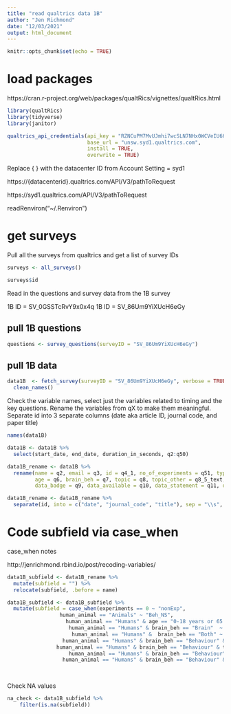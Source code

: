 ```yaml
---
title: "read qualtrics data 1B"
author: "Jen Richmond"
date: "12/03/2021"
output: html_document
---
```


```r
knitr::opts_chunk$set(echo = TRUE)
```

# load packages

https://cran.r-project.org/web/packages/qualtRics/vignettes/qualtRics.html


```r
library(qualtRics)
library(tidyverse)
library(janitor)

qualtrics_api_credentials(api_key = "RZNCuPM7MvUJmhi7wcSLN7NHx0WCVeIU6H7XiSeE", 
                          base_url = "unsw.syd1.qualtrics.com",
                          install = TRUE, 
                          overwrite = TRUE)
```


Replace {  } with the datacenter ID from Account Setting = syd1

https://{datacenterid}.qualtrics.com/API/V3/pathToRequest

https://syd1.qualtrics.com/API/V3/pathToRequest

readRenviron("~/.Renviron")  

# get surveys

Pull all the surveys from qualtrics and get a list of survey IDs

```r
surveys <- all_surveys()

surveys$id
```

Read in the questions and survey data from the 1B survey

1B ID = SV_0GSSTcRvY9x0x4q
1B ID = SV_86Um9YiXUcH6eGy

## pull 1B questions

```r
questions <- survey_questions(surveyID = "SV_86Um9YiXUcH6eGy")
```

## pull 1B data

```r
data1B  <- fetch_survey(surveyID = "SV_86Um9YiXUcH6eGy", verbose = TRUE) %>%
  clean_names()
```

Check the variable names, select just the variables related to timing and the key questions. Rename the variables from qX to make them meaningful. Separate id into 3 separate columns (date aka article ID, journal code, and paper title)
```r
names(data1B)

data1B <- data1B %>%
  select(start_date, end_date, duration_in_seconds, q2:q50) 

data1B_rename <- data1B %>%
  rename(name = q2, email = q3, id = q4_1, no_of_experiments = q51, type_of_article = q52, type_of_article_other = q52_2_text, human_animal = q5, human_animal_other = q5_3_text, 
         age = q6, brain_beh = q7, topic = q8, topic_other = q8_5_text, 
         data_badge = q9, data_available = q10, data_statement = q11, data_quote = q12, data_page_no = q13, data_accessible = q14, data_accessible_other = q14_4_text, dataset_URL = q15, type_of_data_repo = q16, type_of_data_repo_other = q16_3_text, which_data_repo = q17, which_data_repo_other = q17_6_text, dataset_URL_working = q18, data_locatable = q19, data_downloadable = q20, data_correspond = q21, data_complete = q22, software = q23, which_software = q24, which_other = q24_8_text, data_codebook = q25, data_scripts = q26, data_other_info = q27, materials_badge = q28, materials_available = q29, materials_statement = q30, materials_quote = q31, materials_page_no = q32, materials_accessible = q33, materials_accessible_other = q33_4_text, materials_URL = q34, type_of_materials_repo = q35, type_of_materials_repo_other = q35_3_text, which_materials_repo = q36, which_materials_repos_other = q36_6_text, materials_URL_working = q37, materials_locatable = q38, materials_downloadable = q39, materials_correspond = q40, materials_complete = q41, materials_explanation = q42, materials_other_info = q43, supplemental_info = q49, URL_supplemental_info = q50) 

data1B_rename <- data1B_rename %>%
  separate(id, into = c("date", "journal_code", "title"), sep = "\\s", remove= FALSE)

```


# Code subfield via case_when

case_when notes

http://jenrichmond.rbind.io/post/recoding-variables/

```r
data1B_subfield <- data1B_rename %>%
  mutate(subfield = "") %>%
  relocate(subfield, .before = name)

data1B_subfield <- data1B_subfield %>%
  mutate(subfield = case_when(experiments == 0 ~ "nonExp",
                 human_animal == "Animals" ~ "Beh_NS", 
                   human_animal == "Humans" & age == "0-18 years or 65 years+" ~ "Dev", 
                    human_animal == "Humans" & brain_beh == "Brain"  ~ "Cog_NS",
                     human_animal == "Humans" &  brain_beh == "Both" ~ "Cog_NS",
                  human_animal == "Humans" & brain_beh == "Behaviour" & topic == "Sensation" ~ "Perception", 
                human_animal == "Humans" & brain_beh == "Behaviour" & topic == "Emotion, personality, social behaviour" ~ "Social",
                    human_animal == "Humans" & brain_beh == "Behaviour" & topic == "Intelligence, memory, decision making, reasoning, language, problem solving, creative thinking" ~ "Cognition",
                  human_animal == "Humans" & brain_beh == "Behaviour" & topic == "Fitness, weight, consumption, hormone levels, chemical uptake, sleeping patterns" ~ "Health"   ))
                  
                           
```

Check NA values

```r
na_check <- data1B_subfield %>%
    filter(is.na(subfield))
```









